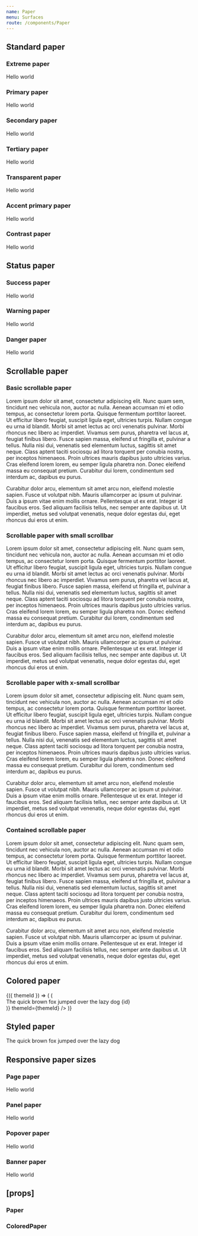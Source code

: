 ```yaml
---
name: Paper
menu: Surfaces
route: /components/Paper
---
```



<PageTitle src="components/Paper" title="Paper" />

## Standard paper

### Extreme paper

<Playground>
  <ThemeWrapper>
    <Paper bordered color="extreme" container="panel">
      Hello world
    </Paper>
  </ThemeWrapper>
</Playground>

### Primary paper

<Playground>
  <ThemeWrapper>
    <Paper bordered color="primary" container="panel">
      Hello world
    </Paper>
  </ThemeWrapper>
</Playground>

### Secondary paper

<Playground>
  <ThemeWrapper>
    <Paper bordered color="secondary" container="panel">
      Hello world
    </Paper>
  </ThemeWrapper>
</Playground>

### Tertiary paper

<Playground>
  <ThemeWrapper>
    <Paper bordered color="tertiary" container="panel">
      Hello world
    </Paper>
  </ThemeWrapper>
</Playground>

### Transparent paper

<Playground>
  <ThemeWrapper>
    <Paper bordered color="transparent" container="panel">
      Hello world
    </Paper>
  </ThemeWrapper>
</Playground>

### Accent primary paper

<Playground>
  <ThemeWrapper>
    <Paper bordered color="accent-primary" container="panel">
      Hello world
    </Paper>
  </ThemeWrapper>
</Playground>

### Contrast paper

<Playground>
  <ThemeWrapper>
    <Paper bordered color="contrast" container="panel">
      Hello world
    </Paper>
  </ThemeWrapper>
</Playground>

## Status paper

### Success paper

<Playground>
  <ThemeWrapper>
    <Paper bordered color="success" container="panel">
      Hello world
    </Paper>
  </ThemeWrapper>
</Playground>

### Warning paper

<Playground>
  <ThemeWrapper>
    <Paper bordered color="warning" container="panel">
      Hello world
    </Paper>
  </ThemeWrapper>
</Playground>

### Danger paper

<Playground>
  <ThemeWrapper>
    <Paper bordered color="danger" container="panel">
      Hello world
    </Paper>
  </ThemeWrapper>
</Playground>

## Scrollable paper

### Basic scrollable paper

<Playground>
  <ThemeWrapper style={{ position: 'relative', maxHeight: '100px', padding: 0, overflow: 'hidden' }}>
    <Paper scrollable color="primary" style={{ height: '100px' }}>
      <p>
        Lorem ipsum dolor sit amet, consectetur adipiscing elit. Nunc quam sem, tincidunt nec vehicula non, auctor ac
        nulla. Aenean accumsan mi et odio tempus, ac consectetur lorem porta. Quisque fermentum porttitor laoreet. Ut
        efficitur libero feugiat, suscipit ligula eget, ultricies turpis. Nullam congue eu urna id blandit. Morbi sit
        amet lectus ac orci venenatis pulvinar. Morbi rhoncus nec libero ac imperdiet. Vivamus sem purus, pharetra vel
        lacus at, feugiat finibus libero. Fusce sapien massa, eleifend ut fringilla et, pulvinar a tellus. Nulla nisi
        dui, venenatis sed elementum luctus, sagittis sit amet neque. Class aptent taciti sociosqu ad litora torquent
        per conubia nostra, per inceptos himenaeos. Proin ultrices mauris dapibus justo ultricies varius. Cras eleifend
        lorem lorem, eu semper ligula pharetra non. Donec eleifend massa eu consequat pretium. Curabitur dui lorem,
        condimentum sed interdum ac, dapibus eu purus.
      </p>
      <p>
        Curabitur dolor arcu, elementum sit amet arcu non, eleifend molestie sapien. Fusce ut volutpat nibh. Mauris
        ullamcorper ac ipsum ut pulvinar. Duis a ipsum vitae enim mollis ornare. Pellentesque ut ex erat. Integer id
        faucibus eros. Sed aliquam facilisis tellus, nec semper ante dapibus ut. Ut imperdiet, metus sed volutpat
        venenatis, neque dolor egestas dui, eget rhoncus dui eros ut enim.
      </p>
    </Paper>
  </ThemeWrapper>
</Playground>

### Scrollable paper with small scrollbar

<Playground>
  <ThemeWrapper style={{ position: 'relative', maxHeight: '100px', padding: 0, overflow: 'hidden' }}>
    <Paper scrollable color="primary" scrollbar="s" style={{ height: '100px' }}>
      <p>
        Lorem ipsum dolor sit amet, consectetur adipiscing elit. Nunc quam sem, tincidunt nec vehicula non, auctor ac
        nulla. Aenean accumsan mi et odio tempus, ac consectetur lorem porta. Quisque fermentum porttitor laoreet. Ut
        efficitur libero feugiat, suscipit ligula eget, ultricies turpis. Nullam congue eu urna id blandit. Morbi sit
        amet lectus ac orci venenatis pulvinar. Morbi rhoncus nec libero ac imperdiet. Vivamus sem purus, pharetra vel
        lacus at, feugiat finibus libero. Fusce sapien massa, eleifend ut fringilla et, pulvinar a tellus. Nulla nisi
        dui, venenatis sed elementum luctus, sagittis sit amet neque. Class aptent taciti sociosqu ad litora torquent
        per conubia nostra, per inceptos himenaeos. Proin ultrices mauris dapibus justo ultricies varius. Cras eleifend
        lorem lorem, eu semper ligula pharetra non. Donec eleifend massa eu consequat pretium. Curabitur dui lorem,
        condimentum sed interdum ac, dapibus eu purus.
      </p>
      <p>
        Curabitur dolor arcu, elementum sit amet arcu non, eleifend molestie sapien. Fusce ut volutpat nibh. Mauris
        ullamcorper ac ipsum ut pulvinar. Duis a ipsum vitae enim mollis ornare. Pellentesque ut ex erat. Integer id
        faucibus eros. Sed aliquam facilisis tellus, nec semper ante dapibus ut. Ut imperdiet, metus sed volutpat
        venenatis, neque dolor egestas dui, eget rhoncus dui eros ut enim.
      </p>
    </Paper>
  </ThemeWrapper>
</Playground>

### Scrollable paper with x-small scrollbar

<Playground>
  <ThemeWrapper style={{ position: 'relative', maxHeight: '100px', padding: 0, overflow: 'hidden' }}>
    <Paper scrollable color="primary" scrollbar="xs" style={{ height: '100px' }}>
      <p>
        Lorem ipsum dolor sit amet, consectetur adipiscing elit. Nunc quam sem, tincidunt nec vehicula non, auctor ac
        nulla. Aenean accumsan mi et odio tempus, ac consectetur lorem porta. Quisque fermentum porttitor laoreet. Ut
        efficitur libero feugiat, suscipit ligula eget, ultricies turpis. Nullam congue eu urna id blandit. Morbi sit
        amet lectus ac orci venenatis pulvinar. Morbi rhoncus nec libero ac imperdiet. Vivamus sem purus, pharetra vel
        lacus at, feugiat finibus libero. Fusce sapien massa, eleifend ut fringilla et, pulvinar a tellus. Nulla nisi
        dui, venenatis sed elementum luctus, sagittis sit amet neque. Class aptent taciti sociosqu ad litora torquent
        per conubia nostra, per inceptos himenaeos. Proin ultrices mauris dapibus justo ultricies varius. Cras eleifend
        lorem lorem, eu semper ligula pharetra non. Donec eleifend massa eu consequat pretium. Curabitur dui lorem,
        condimentum sed interdum ac, dapibus eu purus.
      </p>
      <p>
        Curabitur dolor arcu, elementum sit amet arcu non, eleifend molestie sapien. Fusce ut volutpat nibh. Mauris
        ullamcorper ac ipsum ut pulvinar. Duis a ipsum vitae enim mollis ornare. Pellentesque ut ex erat. Integer id
        faucibus eros. Sed aliquam facilisis tellus, nec semper ante dapibus ut. Ut imperdiet, metus sed volutpat
        venenatis, neque dolor egestas dui, eget rhoncus dui eros ut enim.
      </p>
    </Paper>
  </ThemeWrapper>
</Playground>

### Contained scrollable paper

<Playground>
  <ThemeWrapper style={{ position: 'relative', height: '100px', overflow: 'hidden' }}>
    <Paper contained scrollable color="primary">
      <p>
        Lorem ipsum dolor sit amet, consectetur adipiscing elit. Nunc quam sem, tincidunt nec vehicula non, auctor ac
        nulla. Aenean accumsan mi et odio tempus, ac consectetur lorem porta. Quisque fermentum porttitor laoreet. Ut
        efficitur libero feugiat, suscipit ligula eget, ultricies turpis. Nullam congue eu urna id blandit. Morbi sit
        amet lectus ac orci venenatis pulvinar. Morbi rhoncus nec libero ac imperdiet. Vivamus sem purus, pharetra vel
        lacus at, feugiat finibus libero. Fusce sapien massa, eleifend ut fringilla et, pulvinar a tellus. Nulla nisi
        dui, venenatis sed elementum luctus, sagittis sit amet neque. Class aptent taciti sociosqu ad litora torquent
        per conubia nostra, per inceptos himenaeos. Proin ultrices mauris dapibus justo ultricies varius. Cras eleifend
        lorem lorem, eu semper ligula pharetra non. Donec eleifend massa eu consequat pretium. Curabitur dui lorem,
        condimentum sed interdum ac, dapibus eu purus.
      </p>
      <p>
        Curabitur dolor arcu, elementum sit amet arcu non, eleifend molestie sapien. Fusce ut volutpat nibh. Mauris
        ullamcorper ac ipsum ut pulvinar. Duis a ipsum vitae enim mollis ornare. Pellentesque ut ex erat. Integer id
        faucibus eros. Sed aliquam facilisis tellus, nec semper ante dapibus ut. Ut imperdiet, metus sed volutpat
        venenatis, neque dolor egestas dui, eget rhoncus dui eros ut enim.
      </p>
    </Paper>
  </ThemeWrapper>
</Playground>

## Colored paper

<Playground>
  <ThemeWrapper withThemeId>
    {({ themeId }) => (
      <ColorLooper
        group="primary"
        render={({ id }) => (
          <ColoredPaper bordered scrollable colorId={id} container="panel" key={id} style={{ height: '45px' }}>
            <div style={{ height: '60px' }}>The quick brown fox jumped over the lazy dog {id}</div>
          </ColoredPaper>
        )}
        themeId={themeId}
      />
    )}
  </ThemeWrapper>
</Playground>

## Styled paper

<Playground>
  <ThemeWrapper>
    <StyledPaper
      bordered
      scrollable
      backgroundColor="#556270"
      borderColor="#000"
      container="panel"
      scrollbarColor="#ccc"
      style={{ height: '45px' }}
      textColor="#fff"
    >
      <div style={{ height: '60px' }}>The quick brown fox jumped over the lazy dog</div>
    </StyledPaper>
  </ThemeWrapper>
</Playground>

## Responsive paper sizes

### Page paper

<Playground>
  <ThemeWrapper>
    <Paper bordered color="primary" container="page">
      Hello world
    </Paper>
  </ThemeWrapper>
</Playground>

### Panel paper

<Playground>
  <ThemeWrapper>
    <Paper bordered color="primary" container="panel">
      Hello world
    </Paper>
  </ThemeWrapper>
</Playground>

### Popover paper

<Playground>
  <ThemeWrapper>
    <Paper bordered color="primary" container="popover">
      Hello world
    </Paper>
  </ThemeWrapper>
</Playground>

### Banner paper

<Playground>
  <ThemeWrapper>
    <Paper bordered color="primary" container="banner">
      Hello world
    </Paper>
  </ThemeWrapper>
</Playground>

## \[props\]

### Paper

<Props of={Paper} />

### ColoredPaper

<Props of={ColoredPaper} />
